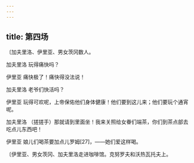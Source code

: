 ```yaml
---
---
---
```

title: 第四场
---




〔加夫里洛、伊里亚、男女茨冈数人。





加夫里洛 玩得痛快吗？

伊里亚 痛快极了！痛快得没法说！

加夫里洛 老爷们快活吗？

伊里亚 玩得可欢呢，上帝保佑他们身体健康！他们要到这儿来；他们要玩个通宵呢。

加夫里洛 （搓搓手）那就请到里面坐！我来关照给女眷们端茶，你们到茶点部去吃点儿东西吧！

伊里亚 娘儿们喝茶要加点儿罗姆[27]，——她们爱这样喝。

〔伊里亚、男女茨冈、加夫里洛走进咖啡馆。克努罗夫和沃热瓦托夫上。